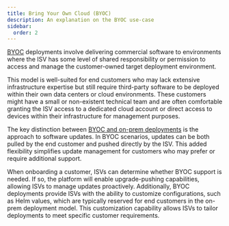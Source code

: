 ```yaml
---
title: Bring Your Own Cloud (BYOC) 
description: An explanation on the BYOC use-case
sidebar:
  order: 2
---
```


[BYOC](https://glasskube.dev/glossary/byoc-definition/) deployments involve delivering commercial software to environments where the ISV has some level of shared responsibility or permission to access and manage the customer-owned target deployment environment.

This model is well-suited for end customers who may lack extensive infrastructure expertise but still require third-party software to be deployed within their own data centers or cloud environments. These customers might have a small or non-existent technical team and are often comfortable granting the ISV access to a dedicated cloud account or direct access to devices within their infrastructure for management purposes.

The key distinction between [BYOC and on-prem deployments](https://glasskube.dev/blog/replicated-vs-apollo-vs-octopus-deploy-vs-glasskube-cloud/#the-key-differentiator-push-vs-pull-deployments) is the approach to software updates. In BYOC scenarios, updates can be both pulled by the end customer and pushed directly by the ISV. This added flexibility simplifies update management for customers who may prefer or require additional support.

When onboarding a customer, ISVs can determine whether BYOC support is needed. If so, the platform will enable upgrade-pushing capabilities, allowing ISVs to manage updates proactively. Additionally, BYOC deployments provide ISVs with the ability to customize configurations, such as Helm values, which are typically reserved for end customers in the on-prem deployment model. This customization capability allows ISVs to tailor deployments to meet specific customer requirements.